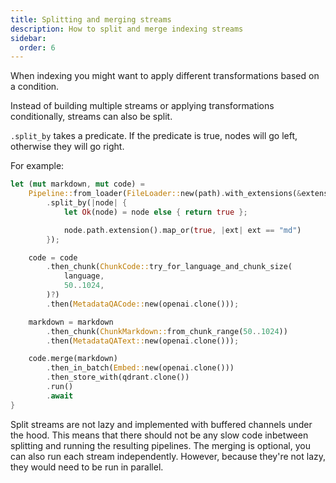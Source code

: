 ```yaml
---
title: Splitting and merging streams
description: How to split and merge indexing streams
sidebar:
  order: 6
---
```


When indexing you might want to apply different transformations based on a condition.

Instead of building multiple streams or applying transformations conditionally, streams can also be split.

`.split_by` takes a predicate. If the predicate is true, nodes will go left, otherwise they will go right.

For example:

```rust
let (mut markdown, mut code) =
    Pipeline::from_loader(FileLoader::new(path).with_extensions(&extensions))
        .split_by(|node| {
            let Ok(node) = node else { return true };

            node.path.extension().map_or(true, |ext| ext == "md")
        });

    code = code
        .then_chunk(ChunkCode::try_for_language_and_chunk_size(
            language,
            50..1024,
        )?)
        .then(MetadataQACode::new(openai.clone()));

    markdown = markdown
        .then_chunk(ChunkMarkdown::from_chunk_range(50..1024))
        .then(MetadataQAText::new(openai.clone()));

    code.merge(markdown)
        .then_in_batch(Embed::new(openai.clone()))
        .then_store_with(qdrant.clone())
        .run()
        .await
}
```

Split streams are not lazy and implemented with buffered channels under the hood. This means that there should not be any slow code inbetween splitting and running the resulting pipelines.
The merging is optional, you can also run each stream independently. However, because they're not lazy, they would need to be run in parallel.
